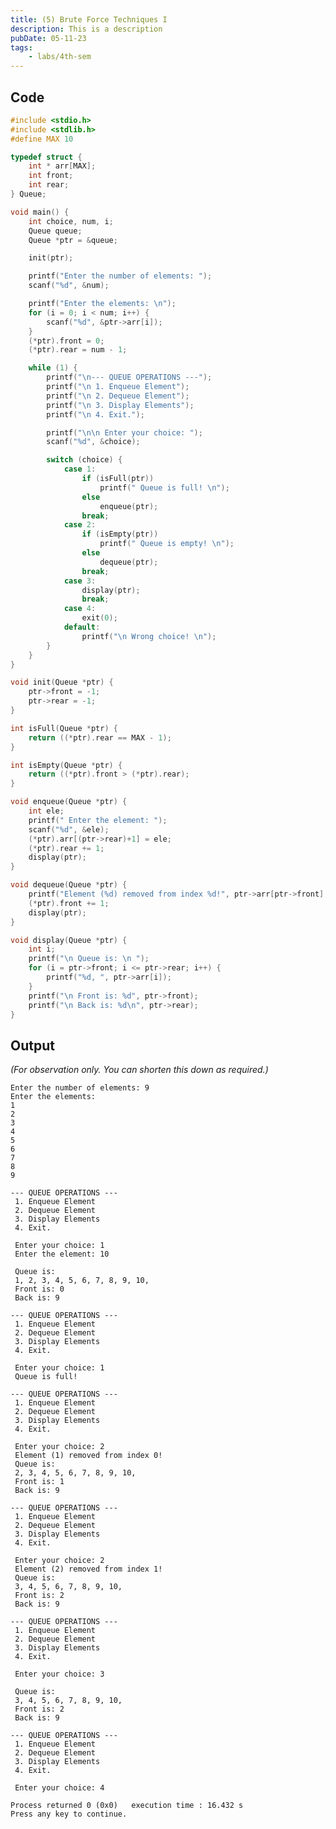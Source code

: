 ```yaml
---
title: (5) Brute Force Techniques I
description: This is a description
pubDate: 05-11-23
tags:
	- labs/4th-sem
---
```


## Code

```c
#include <stdio.h>
#include <stdlib.h>
#define MAX 10

typedef struct {
    int * arr[MAX];
    int front;
    int rear;
} Queue;

void main() {
    int choice, num, i;
    Queue queue;
    Queue *ptr = &queue;

    init(ptr);

    printf("Enter the number of elements: ");
    scanf("%d", &num);

    printf("Enter the elements: \n");
    for (i = 0; i < num; i++) {
        scanf("%d", &ptr->arr[i]);
    }
    (*ptr).front = 0;
    (*ptr).rear = num - 1;

    while (1) {
        printf("\n--- QUEUE OPERATIONS ---");
        printf("\n 1. Enqueue Element");
        printf("\n 2. Dequeue Element");
        printf("\n 3. Display Elements");
        printf("\n 4. Exit.");

        printf("\n\n Enter your choice: ");
        scanf("%d", &choice);

        switch (choice) {
            case 1:
                if (isFull(ptr))
                    printf(" Queue is full! \n");
                else
                    enqueue(ptr);
                break;
            case 2:
                if (isEmpty(ptr))
                    printf(" Queue is empty! \n");
                else
                    dequeue(ptr);
                break;
            case 3:
                display(ptr);
                break;
            case 4:
                exit(0);
            default:
                printf("\n Wrong choice! \n");
        }
    }
}

void init(Queue *ptr) {
    ptr->front = -1;
    ptr->rear = -1;
}

int isFull(Queue *ptr) {
    return ((*ptr).rear == MAX - 1);
}

int isEmpty(Queue *ptr) {
    return ((*ptr).front > (*ptr).rear);
}

void enqueue(Queue *ptr) {
    int ele;
    printf(" Enter the element: ");
    scanf("%d", &ele);
    (*ptr).arr[(ptr->rear)+1] = ele;
    (*ptr).rear += 1;
    display(ptr);
}

void dequeue(Queue *ptr) {
    printf("Element (%d) removed from index %d!", ptr->arr[ptr->front], ptr->front);
    (*ptr).front += 1;
    display(ptr);
}

void display(Queue *ptr) {
    int i;
    printf("\n Queue is: \n ");
    for (i = ptr->front; i <= ptr->rear; i++) {
        printf("%d, ", ptr->arr[i]);
    }
    printf("\n Front is: %d", ptr->front);
    printf("\n Back is: %d\n", ptr->rear);
}
```

## Output

_(For observation only. You can shorten this down as required.)_

```
Enter the number of elements: 9
Enter the elements:
1
2
3
4
5
6
7
8
9

--- QUEUE OPERATIONS ---
 1. Enqueue Element
 2. Dequeue Element
 3. Display Elements
 4. Exit.

 Enter your choice: 1
 Enter the element: 10

 Queue is:
 1, 2, 3, 4, 5, 6, 7, 8, 9, 10,
 Front is: 0
 Back is: 9

--- QUEUE OPERATIONS ---
 1. Enqueue Element
 2. Dequeue Element
 3. Display Elements
 4. Exit.

 Enter your choice: 1
 Queue is full!

--- QUEUE OPERATIONS ---
 1. Enqueue Element
 2. Dequeue Element
 3. Display Elements
 4. Exit.

 Enter your choice: 2
 Element (1) removed from index 0!
 Queue is:
 2, 3, 4, 5, 6, 7, 8, 9, 10,
 Front is: 1
 Back is: 9

--- QUEUE OPERATIONS ---
 1. Enqueue Element
 2. Dequeue Element
 3. Display Elements
 4. Exit.

 Enter your choice: 2
 Element (2) removed from index 1!
 Queue is:
 3, 4, 5, 6, 7, 8, 9, 10,
 Front is: 2
 Back is: 9

--- QUEUE OPERATIONS ---
 1. Enqueue Element
 2. Dequeue Element
 3. Display Elements
 4. Exit.

 Enter your choice: 3

 Queue is:
 3, 4, 5, 6, 7, 8, 9, 10,
 Front is: 2
 Back is: 9

--- QUEUE OPERATIONS ---
 1. Enqueue Element
 2. Dequeue Element
 3. Display Elements
 4. Exit.

 Enter your choice: 4

Process returned 0 (0x0)   execution time : 16.432 s
Press any key to continue.
```
